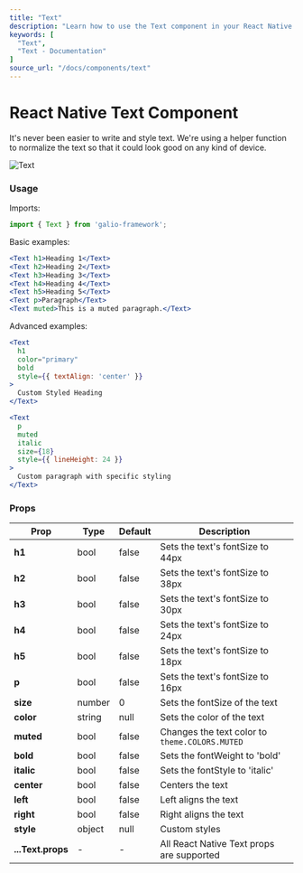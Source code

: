 ```yaml
---
title: "Text"
description: "Learn how to use the Text component in your React Native applications with Galio Framework."
keywords: [
  "Text",
  "Text - Documentation"
]
source_url: "/docs/components/text"
---
```



# React Native Text Component

It's never been easier to write and style text. We're using a helper function to normalize the text so that it could look good on any kind of device.

<CarbonAds serve="CE7IPK3L" placement="galioio" />

![Text](/img/docs/text/text.png)

### Usage

Imports:

```jsx
import { Text } from 'galio-framework';
```

Basic examples:

```jsx
<Text h1>Heading 1</Text>
<Text h2>Heading 2</Text>
<Text h3>Heading 3</Text>
<Text h4>Heading 4</Text>
<Text h5>Heading 5</Text>
<Text p>Paragraph</Text>
<Text muted>This is a muted paragraph.</Text>
```

Advanced examples:

```jsx
<Text 
  h1 
  color="primary" 
  bold 
  style={{ textAlign: 'center' }}
>
  Custom Styled Heading
</Text>

<Text 
  p 
  muted 
  italic 
  size={18}
  style={{ lineHeight: 24 }}
>
  Custom paragraph with specific styling
</Text>
```

### Props

| Prop      | Type    | Default | Description                                   |
| --------- | ------- | ------- | --------------------------------------------- |
| **h1**    | bool    | false   | Sets the text's fontSize to 44px             |
| **h2**    | bool    | false   | Sets the text's fontSize to 38px             |
| **h3**    | bool    | false   | Sets the text's fontSize to 30px             |
| **h4**    | bool    | false   | Sets the text's fontSize to 24px             |
| **h5**    | bool    | false   | Sets the text's fontSize to 18px             |
| **p**     | bool    | false   | Sets the text's fontSize to 16px             |
| **size**  | number  | 0       | Sets the fontSize of the text                |
| **color** | string  | null    | Sets the color of the text                   |
| **muted** | bool    | false   | Changes the text color to `theme.COLORS.MUTED` |
| **bold**  | bool    | false   | Sets the fontWeight to 'bold'                |
| **italic**| bool    | false   | Sets the fontStyle to 'italic'               |
| **center**| bool    | false   | Centers the text                              |
| **left**  | bool    | false   | Left aligns the text                          |
| **right** | bool    | false   | Right aligns the text                         |
| **style** | object  | null    | Custom styles                                 |
| **...Text.props** | - | - | All React Native Text props are supported |
